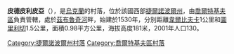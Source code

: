{{coord|48|46|9|N|26|14|12|E|scale:30000|display=title}}

'''皮德皮利皮亞'''（{{lang-uk|Підпилип'я}}），是[[烏克蘭|烏克蘭]]的村落，位於該國西部[[捷爾諾波爾州|捷爾諾波爾州]]，由[[喬爾特基夫區|喬爾特基夫區]]負責管轄，處於[[茲布魯奇河|茲布魯奇河]]畔，始建於1530年，分別距離[[韋爾比夫卡_(喬爾特基夫區)|韋爾比夫卡]]1公里和[[圖里利切|圖里利切]]1.5公里，面積0.98平方公里，海拔高度181米，2001年人口130。

{{DEFAULTSORT:Підпилип'я}}
[[Category:捷爾諾波爾州村落|Category:捷爾諾波爾州村落]]
[[Category:喬爾特基夫區村落|Category:喬爾特基夫區村落]]


{{Ternopil-geo-stub}}